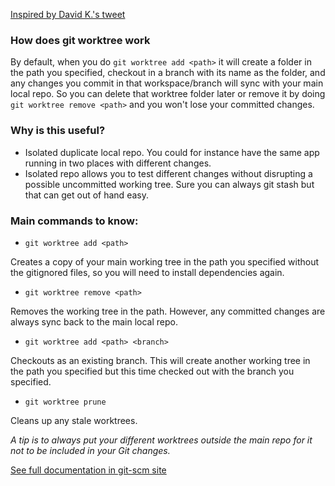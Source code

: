 [Inspired by David K.'s tweet](https://twitter.com/DavidKPiano/status/1486322809424994310)

### How does git worktree work

By default, when you do `git worktree add <path>` it will create a folder in the path you specified, checkout in a branch with its name as the folder, and any changes you commit in that workspace/branch will sync with your main local repo. So you can delete that worktree folder later or remove it by doing `git worktree remove <path>` and you won't lose your committed changes. 


### Why is this useful? 

- Isolated duplicate local repo. You could for instance have the same app running in two places with different changes. 
- Isolated repo allows you to test different changes without disrupting a possible uncommitted working tree. Sure you can always git stash but that can get out of hand easy.


### Main commands to know:

- `git worktree add <path>`  

Creates a copy of your main working tree in the path you specified without the gitignored files, so you will need to install dependencies again.

- `git worktree remove <path>`  

Removes the working tree in the path. However, any committed changes are always sync back to the main local repo.

- `git worktree add <path> <branch>`   
    
Checkouts as an existing branch. This will create another working tree in the path you specified but this time checked out with the branch you specified. 

- `git worktree prune`  

Cleans up any stale worktrees.


_A tip is to always put your different worktrees outside the main repo for it not to be included in your Git changes._


[See full documentation in git-scm site](https://git-scm.com/docs/git-worktree)

